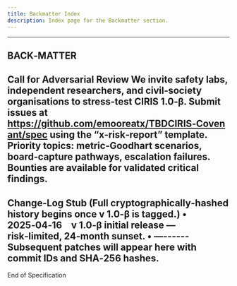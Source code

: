 ```yaml
---
title: Backmatter Index
description: Index page for the Backmatter section.
---
```


---
BACK‑MATTER
---

Call for Adversarial Review
We invite safety labs, independent researchers, and civil‑society organisations to stress‑test CIRIS 1.0‑β.
Submit issues at https://github.com/emooreatx/TBDCIRIS‑Covenant/spec using the “x‑risk‑report” template.
Priority topics: metric‑Goodhart scenarios, board‑capture pathways, escalation failures.
Bounties are available for validated critical findings.
---

Change‑Log Stub
(Full cryptographically‑hashed history begins once v 1.0‑β is tagged.)
• 2025‑04‑16 v 1.0‑β initial release — risk‑limited, 24‑month sunset.
• —------ 
Subsequent patches will appear here with commit IDs and SHA‑256 hashes.
---
End of Specification

